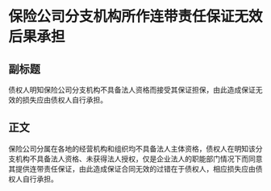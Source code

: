 # 保险公司分支机构所作连带责任保证无效后果承担
## 副标题
债权人明知保险公司分支机构不具备法人资格而接受其保证担保，由此造成保证无效的损失应由债权人自行承担。
## 正文
保险公司分属在各地的经营机构和组织均不具备法人主体资格，债权人在明知该分支机构不具备法人资格、未获得法人授权，仅是企业法人的职能部门情况下而同意其提供连带责任保证，由此造成保证合同无效的过错在于债权人，相应损失应由债权人自行承担。